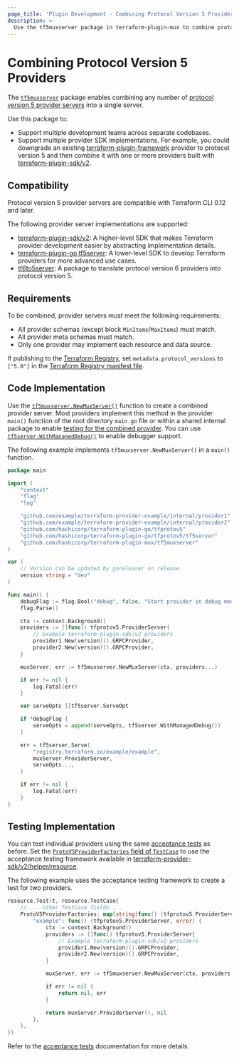 ```yaml
---
page_title: 'Plugin Development - Combining Protocol Version 5 Providers'
description: >-
  Use the tf5muxserver package in terraform-plugin-mux to combine protocol version 5 providers.
---
```


# Combining Protocol Version 5 Providers

The [`tf5muxserver`](https://pkg.go.dev/github.com/hashicorp/terraform-plugin-mux/tf5muxserver) package enables combining any number of [protocol version 5 provider servers](/plugin/how-terraform-works#protocol-version-5) into a single server.

Use this package to:

* Support multiple development teams across separate codebases.
* Support multiple provider SDK implementations. For example, you could downgrade an existing [terraform-plugin-framework](/plugin/framework) provider to protocol version 5 and then combine it with one or more providers built with [terraform-plugin-sdk/v2](/plugin/sdkv2).

## Compatibility

Protocol version 5 provider servers are compatible with Terraform CLI 0.12 and later.

The following provider server implementations are supported:

* [terraform-plugin-sdk/v2](/plugin/sdkv2): A higher-level SDK that makes Terraform provider development easier by abstracting implementation details.
* [terraform-plugin-go tf5server](https://pkg.go.dev/github.com/hashicorp/terraform-plugin-go/tfprotov5/tf5server): A lower-level SDK to develop Terraform providers for more advanced use cases.
* [tf6to5server](/plugin/mux/translating-protocol-version-6-to-5): A package to translate protocol version 6 providers into protocol version 5.

## Requirements

To be combined, provider servers must meet the following requirements:

* All provider schemas  (except block `MinItems`/`MaxItems`) must match.
* All provider meta schemas must match.
* Only one provider may implement each resource and data source.

If publishing to the [Terraform Registry](/registry), set `metadata.protocol_versions` to `["5.0"]` in the [Terraform Registry manifest file](/registry/providers/publishing#terraform-registry-manifest-file).

## Code Implementation

Use the [`tf5muxserver.NewMuxServer()`](https://pkg.go.dev/github.com/hashicorp/terraform-plugin-mux/tf5muxserver#NewMuxServer) function to create a combined provider server. Most providers implement this method in the provider `main()` function of the root directory `main.go` file or within a shared internal package to enable [testing for the combined provider](#testing-implementation). You can use [`tf5server.WithManagedDebug()`](https://pkg.go.dev/github.com/hashicorp/terraform-plugin-go/tfprotov5/tf5server#WithManagedDebug) to enable debugger support.

The following example implements `tf5muxserver.NewMuxServer()` in a  `main()` function.

```go
package main

import (
	"context"
	"flag"
	"log"

	"github.com/example/terraform-provider-example/internal/provider1"
	"github.com/example/terraform-provider-example/internal/provider2"
	"github.com/hashicorp/terraform-plugin-go/tfprotov5"
	"github.com/hashicorp/terraform-plugin-go/tfprotov5/tf5server"
	"github.com/hashicorp/terraform-plugin-mux/tf5muxserver"
)

var (
	// Version can be updated by goreleaser on release
	version string = "dev"
)

func main() {
	debugFlag := flag.Bool("debug", false, "Start provider in debug mode.")
	flag.Parse()

	ctx := context.Background()
	providers := []func() tfprotov5.ProviderServer{
		// Example terraform-plugin-sdk/v2 providers
		provider1.New(version)().GRPCProvider,
		provider2.New(version)().GRPCProvider,
	}

	muxServer, err := tf5muxserver.NewMuxServer(ctx, providers...)

	if err != nil {
		log.Fatal(err)
	}

	var serveOpts []tf5server.ServeOpt

	if *debugFlag {
		serveOpts = append(serveOpts, tf5server.WithManagedDebug())
	}

	err = tf5server.Serve(
		"registry.terraform.io/example/example",
		muxServer.ProviderServer,
		serveOpts...,
	)

	if err != nil {
		log.Fatal(err)
	}
}
```

## Testing Implementation

You can test individual providers using the same [acceptance tests](/plugin/sdkv2/testing/acceptance-tests) as before. Set the [`ProtoV5ProviderFactories` field of `TestCase`](https://pkg.go.dev/github.com/hashicorp/terraform-plugin-sdk/v2/helper/resource#TestCase.ProtoV5ProviderFactories) to use the acceptance testing framework available in [terraform-provider-sdk/v2/helper/resource](https://pkg.go.dev/github.com/hashicorp/terraform-plugin-sdk/v2/helper/resource). 

The following example uses the acceptance testing framework to create a test for two providers.

```go
resource.Test(t, resource.TestCase{
	// ... other TestCase fields ...
	ProtoV5ProviderFactories: map[string]func() (tfprotov5.ProviderServer, error) {
		"example": func() (tfprotov5.ProviderServer, error) {
			ctx := context.Background()
			providers := []func() tfprotov5.ProviderServer{
				// Example terraform-plugin-sdk/v2 providers
				provider1.New(version)().GRPCProvider,
				provider2.New(version)().GRPCProvider,
			}

			muxServer, err := tf5muxserver.NewMuxServer(ctx, providers...)

			if err != nil {
				return nil, err
			}

			return muxServer.ProviderServer(), nil
		},
	},
})
```

Refer to the [acceptance tests](/plugin/sdkv2/testing/acceptance-tests) documentation for more details.
